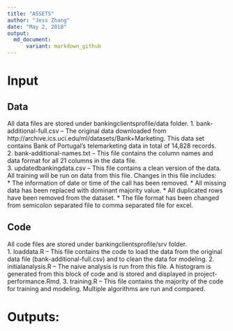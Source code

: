 ```yaml
---
title: "ASSETS"
author: "Jess Zhang"
date: "May 2, 2018"
output: 
  md_document:
      variant: markdown_github
---
```


# Input

## Data
All data files are stored under bankingclientsprofile/data folder.
1. bank-additional-full.csv -- The original data downloaded from http://archive.ics.uci.edu/ml/datasets/Bank+Marketing.  This data set contains Bank of Portugal's telemarketing data in total of 14,828 records.  
2. bank-additional-names.txt -- This file contains the column names and data format for all 21 columns in the data file.  
3. updatedbankingdata.csv -- This file contains a clean version of the data.  All training will be run on data from this file.
  Changes in this file includes:  
  * The information of date or time of the call has been removed.
  * All missing data has been replaced with dominant majority value. 
  * All duplicated rows have been removed from the dataset.
  * The file format has been changed from semicolon separated file to comma separated file for excel.
  
## Code
All code files are stored under bankingclientsprofile/srv folder.  
1. loaddata.R -- This file contains the code to load the data from the original data file (bank-additional-full.csv) and to clean the data for modeling.
2. initialanalysis.R -- The naive analysis is run from this file.  A histogram is generated from this block of code and is stored and displayed in project-performance.Rmd.
3. training.R -- This file contains the majority of the code for training and modeling.  Multiple algorithms are run and compared.

# Outputs:  
